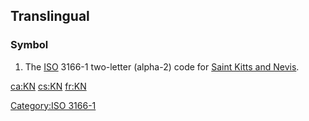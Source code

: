 {{also|kN|.kn}}
==Translingual==

===Symbol===
{{head|mul|symbol}}
# The [[ISO]] 3166-1 two-letter (alpha-2) code for [[Saint Kitts and Nevis]].

[[Category:ISO 3166-1]]

[[ca:KN]]
[[cs:KN]]
[[fr:KN]]